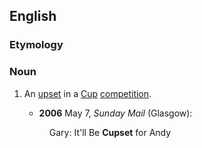 ==English==

===Etymology===
{{blend|cup|upset}}

===Noun===
{{en-noun}}

# {{sports|journalism|UK}} An [[upset]] in a [[Cup]] [[competition]]. 
#*'''2006''' May 7, ''Sunday Mail'' (Glasgow):
#:Gary: It'll Be '''Cupset''' for Andy